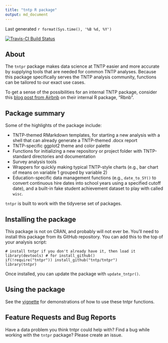```yaml
---
title: "tntp R package"
output: md_document
---
```


Last generated `r format(Sys.time(), '%B %d, %Y')`

[![Travis-CI Build Status](https://travis-ci.org/tntp/tntpr.svg?branch=master)](https://travis-ci.org/tntp/tntpr)

## About

The `tntpr` package makes data science at TNTP easier and more accurate by supplying tools that are needed for common TNTP analyses.  Because this package specifically serves the TNTP analysis community, functions can be tailored to our exact use cases.

To get a sense of the possibilities for an internal TNTP package, consider this [blog post from Airbnb](https://medium.com/airbnb-engineering/using-r-packages-and-education-to-scale-data-science-at-airbnb-906faa58e12d#.6xtwqtk4m) on their internal R package, "Rbnb".

## Package summary

Some of the highlights of the package include:

- TNTP-themed RMarkdown templates, for starting a new analysis with a shell that can already generate a TNTP-themed .docx report 
- TNTP-specific ggplot2 theme and color palette
- Functions for initializing a new repository or project folder with TNTP-standard directories and documentation 
- Survey analysis tools
- Wrappers for quickly making typical TNTP-style charts (e.g., bar chart of means on variable 1 grouped by variable 2)
- Education-specific data management functions (e.g., `date_to_SY()` to convert continuous hire dates into school years using a specified cutoff date), and a built-in fake student achievement dataset to play with called `wisc`.

`tntpr` is built to work with the tidyverse set of packages.

## Installing the package

This package is not on CRAN, and probably will not ever be.  You'll need to install this package from its GitHub repository.  You can add this to the top of your analysis script:

```
# install tntpr if you don't already have it, then load it
library(devtools) # for install_github()
if(!require("tntpr")) install_github("tntp/tntpr")
library(tntpr)
```

Once installed, you can update the package with `update_tntpr()`.

## Using the package

See the [vignette](https://github.com/tntp/tntpr/blob/master/vignettes/tntpr-introduction.md) for demonstrations of how to use these tntpr functions.

## Feature Requests and Bug Reports

Have a data problem you think tntpr could help with? Find a bug while working with the `tntpr` package?  Please create an issue.
